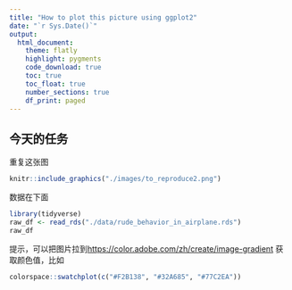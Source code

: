 ```yaml
---
title: "How to plot this picture using ggplot2"
date: "`r Sys.Date()`"
output: 
  html_document:
    theme: flatly
    highlight: pygments
    code_download: true
    toc: true
    toc_float: true
    number_sections: true
    df_print: paged
---
```



## 今天的任务

重复这张图

```r
knitr::include_graphics("./images/to_reproduce2.png")
```


数据在下面

```r
library(tidyverse)
raw_df <- read_rds("./data/rude_behavior_in_airplane.rds") 
raw_df
```


提示，可以把图片拉到<https://color.adobe.com/zh/create/image-gradient> 获取颜色值，比如

```r
colorspace::swatchplot(c("#F2B138", "#32A685", "#77C2EA"))
```

